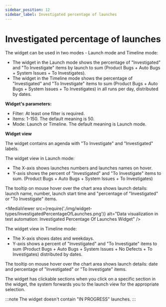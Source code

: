 ```yaml
---
sidebar_position: 12
sidebar_label: Investigated percentage of launches
---
```


# Investigated percentage of launches

The widget can be used in two modes - Launch mode and Timeline mode:

- The widget in the Launch mode shows the percentage of "Investigated" and "To Investigate" items by launch to sum (Product Bugs + Auto Bugs + System Issues + To Investigates).
- The widget in the Timeline mode shows the percentage of "Investigated" and "To Investigate" items to sum (Product Bugs + Auto Bugs + System Issues + To Investigates) in all runs per day, distributed by dates.

**Widget's parameters:**

- Filter: At least one filter is required.
- Items: 1-150. The default meaning is 50.
- Mode: Launch or Timeline. The default meaning is Launch mode.

**Widget view**

The widget contains an agenda with "To Investigate" and "Investigated" labels.

The widget view in Launch mode:

- The X-axis shows launches numbers and launches names on hover.
- Y-axis shows the percent of "Investigated" and "To Investigate" items to sum. (Product Bugs + Auto Bugs + System Issues + To Investigates)

The tooltip on mouse hover over the chart area shows launch details: launch name, number, launch start time and "percentage of "Investigated" or "To Investigate" items.

<MediaViewer src={require('./img/widget-types/InvestigatedPercentageOfLaunches.png')} alt="Data visualization in test automation: Investigated Percentage Of Launches Widget" />

The widget view in Timeline mode:

- The X-axis shows dates and weekdays.
- Y-axis shows a percent of "Investigated" and "To Investigate" items to sum (Product Bugs + Auto Bugs + System Issues + No Defects + To Investigates) distributed by dates.

The tooltip on mouse hover over the chart area shows launch details: date and percentage of "Investigated" or "To Investigate" items.

The widget has clickable sections when you click on a specific section in the widget, the system forwards you to the launch view for the appropriate selection.

:::note
The widget doesn't contain "IN PROGRESS" launches.
:::
